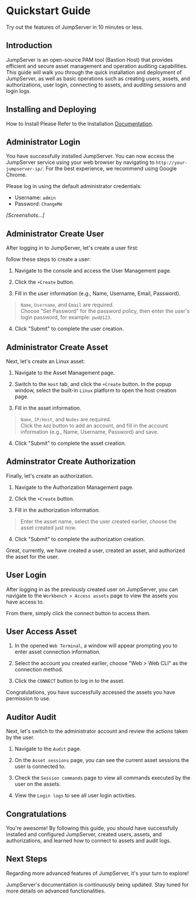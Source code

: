 # Quickstart Guide

Try out the features of JumpServer in 10 minutes or less.

## Introduction

JumpServer is an open-source PAM tool (Bastion Host) that provides efficient and secure asset management and operation auditing capabilities. This guide will walk you through the quick installation and deployment of JumpServer, as well as basic operations such as creating users, assets, and authorizations, user login, connecting to assets, and auditing sessions and login logs.



## Installing and Deploying

How to Install Please Refer to the Installation [Documentation](/docs/installation).


## Administrator Login

You have successfully installed JumpServer. You can now access the JumpServer service using your web browser by navigating to `http://your-jumpserver-ip/`. For the best experience, we recommend using Google Chrome.

Please log in using the default administrator credentials:
- Username: `admin`
- Password: `ChangeMe`

_[Screenshots...]_

## Administrator Create User

After logging in to JumpServer, let's create a user first:

follow these steps to create a user:

1. Navigate to the console and access the User Management page.

2. Click the `+Create` button.

3. Fill in the user information (e.g., Name, Username, Email, Password).

> `Name`, `Username`, and `Email` are required. <br/>
> Choose "Set Password" for the password policy, then enter the user's login password, for example: `pwd@123`. 

4. Click "Submit" to complete the user creation.


## Administrator Create Asset

Next, let's create an Linux asset:

1. Navigate to the Asset Management page.

2. Switch to the `Host` tab, and click the `+Create` button. In the popup window, select the built-in `Linux` platform to open the host creation page.

3. Fill in the asset information.

> `Name`, `IP/Host`, and `Nodes` are required. <br/>
> Click the `Add` button to add an account, and fill in the account information (e.g., Name, Username, Password) and save.

4. Click "Submit" to complete the asset creation.


## Adminstrator Create Authorization

Finally, let's create an authorization.

1. Navigate to the Authorization Management page.

2. Click the `+Create` button.

3. Fill in the authorization information.

> Enter the asset name, select the user created earlier, choose the asset created just now.

4. Click "Submit" to complete the authorization creation.

Great, currently, we have created a user, created an asset, and authorized the asset for the user.

## User Login

After logging in as the previously created user on JumpServer, you can navigate to the `Workbench > Access assets` page to view the assets you have access to. 

From there, simply click the connect button to access them.

## User Access Asset

1. In the opened `Web Terminal`, a window will appear prompting you to enter asset connection information.

2. Select the account you created earlier, choose "Web > Web CLI" as the connection method. 

3. Click the `CONNECT` button to log in to the asset.

Congratulations, you have successfully accessed the assets you have permission to use.

## Auditor Audit

Next, let's switch to the administrator account and review the actions taken by the user.

1. Navigate to the `Audit` page.

2. On the `Asset sessions` page, you can see the current asset sessions the user is connected to.

3. Check the `Session commands` page to view all commands executed by the user on the assets.

4. View the `Login logs` to see all user login activities.


## Congratulations

You're awesome! By following this guide, you should have successfully installed and configured JumpServer, created users, assets, and authorizations, and learned how to connect to assets and audit logs.

## Next Steps

Regarding more advanced features of JumpServer, it's your turn to explore!

JumpServer's documentation is continuously being updated. Stay tuned for more details on advanced functionalities.
